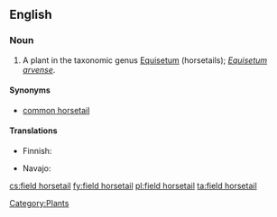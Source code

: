 ==English==

===Noun===
{{en-noun|sg=[[field]] [[horsetail]]}}

# A plant in the taxonomic genus [[Equisetum]] (horsetails); ''[[Equisetum arvense]]''.

====Synonyms====
*[[common horsetail]]

====Translations====
{{trans-top|plant}}
*Finnish: {{t+|fi|peltokorte}}
{{trans-mid}}
* Navajo: {{tø|nv|ałtį́į́ jikʼáshí áłtsʼózígíí}}
{{trans-bottom}}

[[Category:Plants]]

[[cs:field horsetail]]
[[fy:field horsetail]]
[[pl:field horsetail]]
[[ta:field horsetail]]